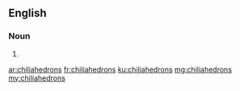 ==English==

===Noun===
{{head|en}}

# {{plural of|chiliahedron}}

[[ar:chiliahedrons]]
[[fr:chiliahedrons]]
[[ku:chiliahedrons]]
[[mg:chiliahedrons]]
[[my:chiliahedrons]]